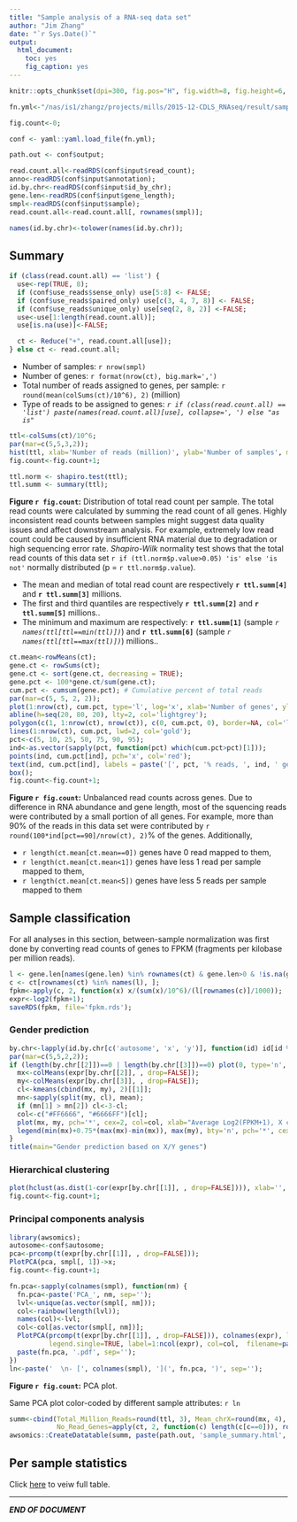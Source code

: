 ```yaml
---
title: "Sample analysis of a RNA-seq data set"
author: "Jim Zhang"
date: "`r Sys.Date()`"
output:
  html_document:
    toc: yes
    fig_caption: yes
---
```


```r
knitr::opts_chunk$set(dpi=300, fig.pos="H", fig.width=8, fig.height=6, echo=FALSE, warning=FALSE, message=FALSE);

fn.yml<-"/nas/is1/zhangz/projects/mills/2015-12-CDLS_RNAseq/result/sample_analysis/rnaseq_sample.yml"; 

fig.count<-0;
```

```r
conf <- yaml::yaml.load_file(fn.yml);

path.out <- conf$output;

read.count.all<-readRDS(conf$input$read_count);
anno<-readRDS(conf$input$annotation);
id.by.chr<-readRDS(conf$input$id_by_chr); 
gene.len<-readRDS(conf$input$gene_length);
smpl<-readRDS(conf$input$sample);
read.count.all<-read.count.all[, rownames(smpl)];

names(id.by.chr)<-tolower(names(id.by.chr));
```

## Summary
```r
if (class(read.count.all) == 'list') {
  use<-rep(TRUE, 8);
  if (conf$use_reads$sense_only) use[5:8] <- FALSE;
  if (conf$use_reads$paired_only) use[c(3, 4, 7, 8)] <- FALSE;
  if (conf$use_reads$unique_only) use[seq(2, 8, 2)] <-FALSE;
  use<-use[1:length(read.count.all)];
  use[is.na(use)]<-FALSE;

  ct <- Reduce("+", read.count.all[use]); 
} else ct <- read.count.all; 

```

- Number of samples: `r nrow(smpl)`
- Number of genes: `r format(nrow(ct), big.mark=',')`
- Total number of reads assigned to genes, per sample: `r round(mean(colSums(ct)/10^6), 2)` (million)
- Type of reads to be assigned to genes: _`r if (class(read.count.all) == 'list') paste(names(read.count.all)[use], collapse=', ') else "as is"`_

```r
ttl<-colSums(ct)/10^6;
par(mar=c(5,5,3,2));
hist(ttl, xlab='Number of reads (million)', ylab='Number of samples', main='Total number of reads assigned to genes', cex.lab=1.5, cex.main=1, col='lightgrey');
fig.count<-fig.count+1;

ttl.norm <- shapiro.test(ttl);
ttl.summ <- summary(ttl);
```

**Figure `r fig.count`:** Distribution of total read count per sample. The total read counts were calculated by summing the read count of all genes. Highly inconsistent read counts between samples might suggest data quality issues and affect downstream analysis. For example, extremely low read count could be caused by insufficient RNA material due to degradation or high sequencing error rate. _Shapiro-Wilk_ normality test shows that the total read counts of this data set `r if (ttl.norm$p.value>0.05) 'is' else 'is not'` normally distributed (p = `r ttl.norm$p.value`).
  
- The mean and median of total read count are respectively **`r ttl.summ[4]`** and **`r ttl.summ[3]`** millions. 
- The first and third quantiles are respectively **`r ttl.summ[2]`** and **`r ttl.summ[5]`** millions.. 
- The minimum and maximum are respectively: **`r ttl.summ[1]`** (sample _`r names(ttl[ttl==min(ttl)])`_) and **`r ttl.summ[6]`** (sample _`r names(ttl[ttl==max(ttl)])`_) millions..

```r
ct.mean<-rowMeans(ct);
gene.ct <- rowSums(ct); 
gene.ct <- sort(gene.ct, decreasing = TRUE); 
gene.pct <- 100*gene.ct/sum(gene.ct);
cum.pct <- cumsum(gene.pct); # Cumulative percent of total reads
par(mar=c(5, 5, 2, 2)); 
plot(1:nrow(ct), cum.pct, type='l', log='x', xlab='Number of genes', ylab='Cumulative percent of total reads (%)', cex.lab=1.75, xaxs='i', yaxs='i');
abline(h=seq(20, 80, 20), lty=2, col='lightgrey');
polygon(c(1, 1:nrow(ct), nrow(ct)), c(0, cum.pct, 0), border=NA, col='lightgrey');
lines(1:nrow(ct), cum.pct, lwd=2, col='gold');
pct<-c(5, 10, 25, 50, 75, 90, 95);
ind<-as.vector(sapply(pct, function(pct) which(cum.pct>pct)[1]));
points(ind, cum.pct[ind], pch='x', col='red');
text(ind, cum.pct[ind], labels = paste('[', pct, '% reads, ', ind, ' genes]', sep=''), col='darkblue', cex=0.8, pos=2);
box();
fig.count<-fig.count+1;
```

**Figure `r fig.count`:** Unbalanced read counts across genes. Due to difference in RNA abundance and gene length, most of the squencing reads were contributed by a small portion of all genes. For example, more than 90% of the reads in this data set were contributed by `r round(100*ind[pct==90]/nrow(ct), 2)`% of the genes. Additionally, 

- `r length(ct.mean[ct.mean==0])` genes have 0 read mapped to them,
- `r length(ct.mean[ct.mean<1])` genes have less 1 read per sample mapped to them,
- `r length(ct.mean[ct.mean<5])` genes have less 5 reads per sample mapped to them

## Sample classification

For all analyses in this section, between-sample normalization was first done by converting read counts of genes to FPKM (fragments per kilobase per million reads). 

```r
l <- gene.len[names(gene.len) %in% rownames(ct) & gene.len>0 & !is.na(gene.len)];
c <- ct[rownames(ct) %in% names(l), ];
fpkm<-apply(c, 2, function(x) x/(sum(x)/10^6)/(l[rownames(c)]/1000));
expr<-log2(fpkm+1);
saveRDS(fpkm, file='fpkm.rds');
```

### Gender prediction

```r
by.chr<-lapply(id.by.chr[c('autosome', 'x', 'y')], function(id) id[id %in% rownames(expr)]);
par(mar=c(5,5,2,2)); 
if (length(by.chr[[2]])==0 | length(by.chr[[3]])==0) plot(0, type='n', axes=FALSE, xlab='', ylab='') else {
  mx<-colMeans(expr[by.chr[[2]], , drop=FALSE]);
  my<-colMeans(expr[by.chr[[3]], , drop=FALSE]);
  cl<-kmeans(cbind(mx, my), 2)[[1]];
  mn<-sapply(split(my, cl), mean);
  if (mn[1] > mn[2]) cl<-3-cl;
  col<-c("#FF6666", "#6666FF")[cl];
  plot(mx, my, pch='*', cex=2, col=col, xlab="Average Log2(FPKM+1), X chromosome genes", ylab="Average Log2(FPKM+1), Y chromosome genes", cex.lab=1.25);
  legend(min(mx)+0.75*(max(mx)-min(mx)), max(my), bty='n', pch='*', cex=1.25, col=c("#FF6666", "#6666FF"), legend = c('Female', 'Male'));
}
title(main="Gender prediction based on X/Y genes")
```

### Hierarchical clustering

```r
plot(hclust(as.dist(1-cor(expr[by.chr[[1]], , drop=FALSE]))), xlab='', sub='', ylab='1 - correlation coefficient', main='Hierarchical clustering using all autosomal genes');
fig.count<-fig.count+1;
```

### Principal components analysis

```r
library(awsomics);
autosome<-conf$autosome;
pca<-prcomp(t(expr[by.chr[[1]], , drop=FALSE]));
PlotPCA(pca, smpl[, 1])->x;
fig.count<-fig.count+1;
```

```r
fn.pca<-sapply(colnames(smpl), function(nm) {
  fn.pca<-paste('PCA_', nm, sep=''); 
  lvl<-unique(as.vector(smpl[, nm]));
  col<-rainbow(length(lvl));
  names(col)<-lvl;
  col<-col[as.vector(smpl[, nm])]; 
  PlotPCA(prcomp(t(expr[by.chr[[1]], , drop=FALSE])), colnames(expr), legend=TRUE,
          legend.single=TRUE, label=1:ncol(expr), col=col,  filename=paste(path.out, fn.pca, sep='/'));
  paste(fn.pca, '.pdf', sep=''); 
})
ln<-paste('  \n- [', colnames(smpl), '](', fn.pca, ')', sep='');
```

**Figure `r fig.count`:** PCA plot. 
  
Same PCA plot color-coded by different sample attributes: `r ln`

```r
summ<-cbind(Total_Million_Reads=round(ttl, 3), Mean_chrX=round(mx, 4), Mean_chrY=round(my, 4),
            No_Read_Genes=apply(ct, 2, function(c) length(c[c==0])), round(pca$x[, 1:3], 3));
awsomics::CreateDatatable(summ, paste(path.out, 'sample_summary.html', sep='/'), caption='Sample summary');
```

## Per sample statistics

Click [here](sample_summary.html) to veiw full table.

---
**_END OF DOCUMENT_**
